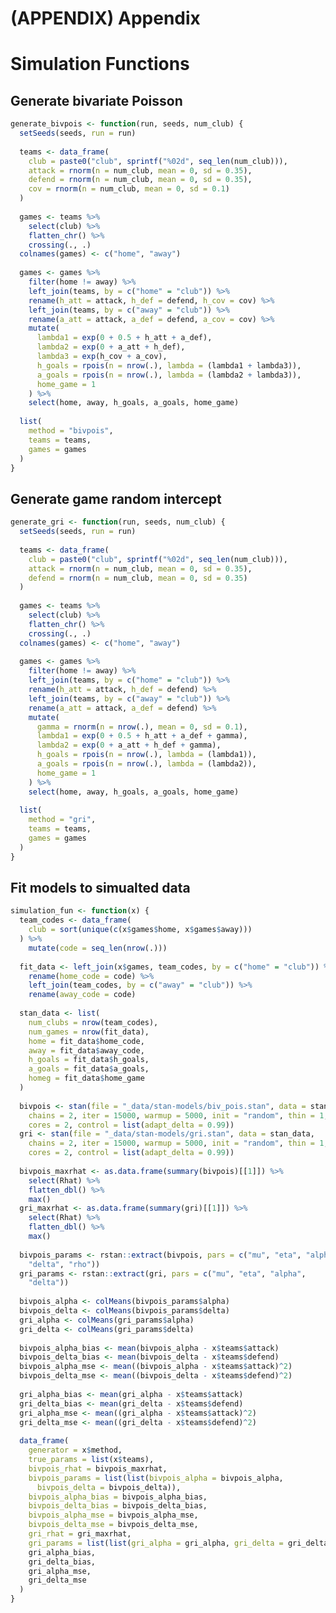 # (APPENDIX) Appendix {-}

# Simulation Functions {#simulation-functions}

## Generate bivariate Poisson {#bivpois-generate}

```r
generate_bivpois <- function(run, seeds, num_club) {
  setSeeds(seeds, run = run)
  
  teams <- data_frame(
    club = paste0("club", sprintf("%02d", seq_len(num_club))),
    attack = rnorm(n = num_club, mean = 0, sd = 0.35),
    defend = rnorm(n = num_club, mean = 0, sd = 0.35),
    cov = rnorm(n = num_club, mean = 0, sd = 0.1)
  )
  
  games <- teams %>%
    select(club) %>%
    flatten_chr() %>%
    crossing(., .)
  colnames(games) <- c("home", "away")
  
  games <- games %>%
    filter(home != away) %>%
    left_join(teams, by = c("home" = "club")) %>%
    rename(h_att = attack, h_def = defend, h_cov = cov) %>%
    left_join(teams, by = c("away" = "club")) %>%
    rename(a_att = attack, a_def = defend, a_cov = cov) %>%
    mutate(
      lambda1 = exp(0 + 0.5 + h_att + a_def),
      lambda2 = exp(0 + a_att + h_def),
      lambda3 = exp(h_cov + a_cov),
      h_goals = rpois(n = nrow(.), lambda = (lambda1 + lambda3)),
      a_goals = rpois(n = nrow(.), lambda = (lambda2 + lambda3)),
      home_game = 1
    ) %>%
    select(home, away, h_goals, a_goals, home_game)
  
  list(
    method = "bivpois",
    teams = teams,
    games = games
  )
}
```

## Generate game random intercept {#gri-generate}

```r
generate_gri <- function(run, seeds, num_club) {
  setSeeds(seeds, run = run)
  
  teams <- data_frame(
    club = paste0("club", sprintf("%02d", seq_len(num_club))),
    attack = rnorm(n = num_club, mean = 0, sd = 0.35),
    defend = rnorm(n = num_club, mean = 0, sd = 0.35)
  )
  
  games <- teams %>%
    select(club) %>%
    flatten_chr() %>%
    crossing(., .)
  colnames(games) <- c("home", "away")
  
  games <- games %>%
    filter(home != away) %>%
    left_join(teams, by = c("home" = "club")) %>%
    rename(h_att = attack, h_def = defend) %>%
    left_join(teams, by = c("away" = "club")) %>%
    rename(a_att = attack, a_def = defend) %>%
    mutate(
      gamma = rnorm(n = nrow(.), mean = 0, sd = 0.1),
      lambda1 = exp(0 + 0.5 + h_att + a_def + gamma),
      lambda2 = exp(0 + a_att + h_def + gamma),
      h_goals = rpois(n = nrow(.), lambda = (lambda1)),
      a_goals = rpois(n = nrow(.), lambda = (lambda2)),
      home_game = 1
    ) %>%
    select(home, away, h_goals, a_goals, home_game)
  
  list(
    method = "gri",
    teams = teams,
    games = games
  )
}
```

## Fit models to simualted data {#estimate-fun}

```r
simulation_fun <- function(x) {
  team_codes <- data_frame(
    club = sort(unique(c(x$games$home, x$games$away)))
  ) %>%
    mutate(code = seq_len(nrow(.)))
  
  fit_data <- left_join(x$games, team_codes, by = c("home" = "club")) %>%
    rename(home_code = code) %>%
    left_join(team_codes, by = c("away" = "club")) %>%
    rename(away_code = code)
  
  stan_data <- list(
    num_clubs = nrow(team_codes),
    num_games = nrow(fit_data),
    home = fit_data$home_code,
    away = fit_data$away_code,
    h_goals = fit_data$h_goals,
    a_goals = fit_data$a_goals,
    homeg = fit_data$home_game
  )
  
  bivpois <- stan(file = "_data/stan-models/biv_pois.stan", data = stan_data,
    chains = 2, iter = 15000, warmup = 5000, init = "random", thin = 1,
    cores = 2, control = list(adapt_delta = 0.99))
  gri <- stan(file = "_data/stan-models/gri.stan", data = stan_data,
    chains = 2, iter = 15000, warmup = 5000, init = "random", thin = 1,
    cores = 2, control = list(adapt_delta = 0.99))
  
  bivpois_maxrhat <- as.data.frame(summary(bivpois)[[1]]) %>%
    select(Rhat) %>%
    flatten_dbl() %>%
    max()
  gri_maxrhat <- as.data.frame(summary(gri)[[1]]) %>%
    select(Rhat) %>%
    flatten_dbl() %>%
    max()
  
  bivpois_params <- rstan::extract(bivpois, pars = c("mu", "eta", "alpha",
    "delta", "rho"))
  gri_params <- rstan::extract(gri, pars = c("mu", "eta", "alpha",
    "delta"))
  
  bivpois_alpha <- colMeans(bivpois_params$alpha)
  bivpois_delta <- colMeans(bivpois_params$delta)
  gri_alpha <- colMeans(gri_params$alpha)
  gri_delta <- colMeans(gri_params$delta)
  
  bivpois_alpha_bias <- mean(bivpois_alpha - x$teams$attack)
  bivpois_delta_bias <- mean(bivpois_delta - x$teams$defend)
  bivpois_alpha_mse <- mean((bivpois_alpha - x$teams$attack)^2)
  bivpois_delta_mse <- mean((bivpois_delta - x$teams$defend)^2)
  
  gri_alpha_bias <- mean(gri_alpha - x$teams$attack)
  gri_delta_bias <- mean(gri_delta - x$teams$defend)
  gri_alpha_mse <- mean((gri_alpha - x$teams$attack)^2)
  gri_delta_mse <- mean((gri_delta - x$teams$defend)^2)
  
  data_frame(
    generator = x$method,
    true_params = list(x$teams),
    bivpois_rhat = bivpois_maxrhat,
    bivpois_params = list(list(bivpois_alpha = bivpois_alpha,
      bivpois_delta = bivpois_delta)),
    bivpois_alpha_bias = bivpois_alpha_bias,
    bivpois_delta_bias = bivpois_delta_bias,
    bivpois_alpha_mse = bivpois_alpha_mse,
    bivpois_delta_mse = bivpois_delta_mse,
    gri_rhat = gri_maxrhat,
    gri_params = list(list(gri_alpha = gri_alpha, gri_delta = gri_delta)),
    gri_alpha_bias,
    gri_delta_bias,
    gri_alpha_mse,
    gri_delta_mse
  )
}
```

